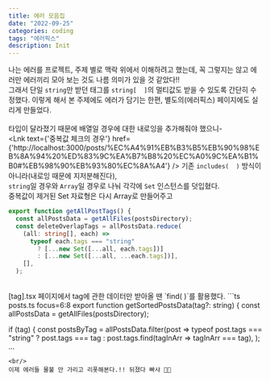 ```yaml
---
title: 에러 모음집
date: "2022-09-25"
categories: coding
tags: "에러픽스"
description: Init
---
```


나는 에러를 프로젝트, 주제 별로 맥락 위에서 이해하려고 했는데, 꼭 그렇지는 않고 에러만 에러끼리 모아 보는 것도 나름 의미가 있을 것 같았다!!  
그래서 단일 `string`만 받던 태그를 `string[  ]`의 멀티값도 받을 수 있도록 간단히 수정했다. 이렇게 해서 본 주제에도 에러가 담기는 한편, 별도의(에러픽스) 페이지에도 실리게 만들었다.  
<br/>
타입이 달라졌기 때문에 배열일 경우에 대한 내로잉을 추가해줘야 했으니-
<br/>
<Lnk text={'중복값 체크의 경우'} href={'http://localhost:3000/posts/%EC%A4%91%EB%B3%B5%EB%90%98%EB%8A%94%20%ED%83%9C%EA%B7%B8%20%EC%A0%9C%EA%B1%B0#%EB%98%90%EB%93%80%EC%8A%A4'} /> 기존 `includes(  )` 방식이 아니라(내로잉 때문에 지저분해진다),  
`string`일 경우와 `Array`일 경우로 나눠 각각에 `Set` 인스턴스를 덧입혔다.  
중복값이 제거된 Set 자료형은 다시 Array로 만들어주고

```ts posts.ts focus=5:7
export function getAllPostTags() {
  const allPostsData = getAllFiles(postsDirectory);
  const deleteOverlapTags = allPostsData.reduce(
    (all: string[], each) =>
      typeof each.tags === "string"
        ? [...new Set([...all, each.tags])]
        : [...new Set([...all, ...each.tags])],
    [],
  );
```
<br/>
[tag].tsx 페이지에서 tag에 관한 데이터만 받아올 땐 `find(  )`를 활용했다.
```ts posts.ts focus=6:8
export function getSortedPostsData(tag?: string) {
  const allPostsData = getAllFiles(postsDirectory);

  if (tag) {
    const postsByTag = allPostsData.filter(post =>
      typeof post.tags === "string"
        ? post.tags === tag
        : post.tags.find(tagInArr => tagInArr === tag),
    );
...
```
<br/>
이제 에러들 물불 안 가리고 리폿해본다.!! 뒤졌다 빠샤 🥊🥊